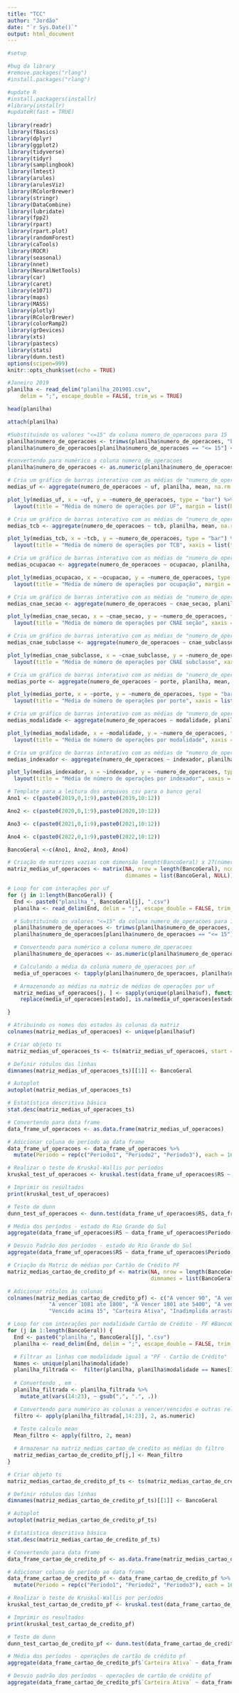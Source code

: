 ```yaml
---
title: "TCC"
author: "Jordão"
date: "`r Sys.Date()`"
output: html_document
---
```


```r
#setup

#bug da library
#remove.packages("rlang")
#install.packages("rlang")

#update R
#install.packagers(installr)
#library(installr)
#updateR(fast = TRUE)
           
library(readr)
library(fBasics)
library(dplyr)
library(ggplot2)
library(tidyverse)
library(tidyr)
library(samplingbook)
library(lmtest)
library(arules)
library(arulesViz)
library(RColorBrewer)
library(stringr)
library(DataCombine)
library(lubridate)
library(fpp2)
library(rpart)
library(rpart.plot)
library(randomForest)
library(caTools)
library(ROCR)
library(seasonal)
library(nnet)
library(NeuralNetTools)
library(car)
library(caret)
library(e1071)
library(maps)
library(MASS)
library(plotly)
library(RColorBrewer)
library(colorRamp2)
library(grDevices)
library(xts)
library(pastecs)
library(stats)
library(dunn.test)
options(scipen=999)
knitr::opts_chunk$set(echo = TRUE)
```

```r
#Janeiro 2019
planilha <- read_delim("planilha_201901.csv",
    delim = ";", escape_double = FALSE, trim_ws = TRUE)

head(planilha)

attach(planilha)

#Substituindo os valores "<=15" da coluna numero_de_operacoes para 15
planilha$numero_de_operacoes <- trimws(planilha$numero_de_operacoes, "both")
planilha$numero_de_operacoes[planilha$numero_de_operacoes == "<= 15"] <- 15

#convertendo para numérico a coluna numero_de_operacoes
planilha$numero_de_operacoes <- as.numeric(planilha$numero_de_operacoes)

# Cria um gráfico de barras interativo com as médias de "numero_de_operacoes" para cada valor único da coluna "uf"
medias_uf <- aggregate(numero_de_operacoes ~ uf, planilha, mean, na.rm = TRUE)

plot_ly(medias_uf, x = ~uf, y = ~numero_de_operacoes, type = "bar") %>%
  layout(title = "Média de número de operações por UF", margin = list(b = 150))

# Cria um gráfico de barras interativo com as médias de "numero_de_operacoes" para cada valor único da coluna "tcb"
medias_tcb <- aggregate(numero_de_operacoes ~ tcb, planilha, mean, na.rm = TRUE)

plot_ly(medias_tcb, x = ~tcb, y = ~numero_de_operacoes, type = "bar") %>%
  layout(title = "Média de número de operações por TCB", xaxis = list(title = "TCB"), yaxis = list(title = "Média de número de operações"), margin = list(b = 150))

# Cria um gráfico de barras interativo com as médias de "numero_de_operacoes" para cada valor único da coluna "ocupacao"
medias_ocupacao <- aggregate(numero_de_operacoes ~ ocupacao, planilha, mean, na.rm = TRUE)

plot_ly(medias_ocupacao, x = ~ocupacao, y = ~numero_de_operacoes, type = "bar") %>%
  layout(title = "Média de número de operações por ocupação", margin = list(b = 150))

# Cria um gráfico de barras interativo com as médias de "numero_de_operacoes" para cada valor único da coluna "cnae_secao"
medias_cnae_secao <- aggregate(numero_de_operacoes ~ cnae_secao, planilha, mean, na.rm = TRUE)

plot_ly(medias_cnae_secao, x = ~cnae_secao, y = ~numero_de_operacoes, type = "bar") %>%
  layout(title = "Média de número de operações por CNAE seção", xaxis = list(title = "CNAE seção"), yaxis = list(title = "Média de número de operações"), margin = list(b = 150))

# Cria um gráfico de barras interativo com as médias de "numero_de_operacoes" para cada valor único da coluna "cnae_subclasse"
medias_cnae_subclasse <- aggregate(numero_de_operacoes ~ cnae_subclasse, planilha, mean, na.rm = TRUE)

plot_ly(medias_cnae_subclasse, x = ~cnae_subclasse, y = ~numero_de_operacoes, type = "bar") %>%
  layout(title = "Média de número de operações por CNAE subclasse", xaxis = list(title = "CNAE subclasse"), yaxis = list(title = "Média de número de operações"), margin = list(b = 150))

# Cria um gráfico de barras interativo com as médias de "numero_de_operacoes" para cada valor único da coluna "porte"
medias_porte <- aggregate(numero_de_operacoes ~ porte, planilha, mean, na.rm = TRUE)

plot_ly(medias_porte, x = ~porte, y = ~numero_de_operacoes, type = "bar") %>%
  layout(title = "Média de número de operações por porte", xaxis = list(title = "Porte"), yaxis = list(title = "Média de número de operações"), margin = list(b = 150))

# Cria um gráfico de barras interativo com as médias de "numero_de_operacoes" para cada valor único da coluna "modalidade"
medias_modalidade <- aggregate(numero_de_operacoes ~ modalidade, planilha, mean, na.rm = TRUE)

plot_ly(medias_modalidade, x = ~modalidade, y = ~numero_de_operacoes, type = "bar") %>%
  layout(title = "Média de número de operações por modalidade", xaxis = list(title = "Modalidade"), yaxis = list(title = "Média de número de operações"), margin = list(b = 150))

# Cria um gráfico de barras interativo com as médias de "numero_de_operacoes" para cada valor único da coluna "indexador"
medias_indexador <- aggregate(numero_de_operacoes ~ indexador, planilha, mean, na.rm = TRUE)

plot_ly(medias_indexador, x = ~indexador, y = ~numero_de_operacoes, type = "bar") %>%
  layout(title = "Média de número de operações por indexador", xaxis = list(title = "Indexador"), yaxis = list(title = "Média de número de operações"), margin = list(b = 150))
```

```r
# Template para a leitura dos arquivos csv para o banco geral
Ano1 <- c(paste0(2019,0,1:9),paste0(2019,10:12))

Ano2 <- c(paste0(2020,0,1:9),paste0(2020,10:12))

Ano3 <- c(paste0(2021,0,1:9),paste0(2021,10:12))

Ano4 <- c(paste0(2022,0,1:9),paste0(2022,10:12))

BancoGeral <-c(Ano1, Ano2, Ano3, Ano4)

# Criação de matrizes vazias com dimensão lenght(BancoGeral) x 27(número de estados))
matriz_medias_uf_operacoes <- matrix(NA, nrow = length(BancoGeral), ncol = 27,
                                     dimnames = list(BancoGeral, NULL))

# Loop for com interações por uf
for (j in 1:length(BancoGeral)) {
  End <- paste0("planilha_", BancoGeral[j], ".csv")
  planilha <- read_delim(End, delim = ";", escape_double = FALSE, trim_ws = TRUE, show_col_types = FALSE)

  # Substituindo os valores "<=15" da coluna numero_de_operacoes para 15
  planilha$numero_de_operacoes <- trimws(planilha$numero_de_operacoes, "both")
  planilha$numero_de_operacoes[planilha$numero_de_operacoes == "<= 15"] <- 15

  # Convertendo para numérico a coluna numero_de_operacoes
  planilha$numero_de_operacoes <- as.numeric(planilha$numero_de_operacoes)

  # Calculando a média da coluna numero_de_operacoes por uf
  media_uf_operacoes <- tapply(planilha$numero_de_operacoes, planilha$uf, mean)

  # Armazenando as médias na matriz de médias de operações por uf
  matriz_medias_uf_operacoes[j, ] <- sapply(unique(planilha$uf), function(estado) {
    replace(media_uf_operacoes[estado], is.na(media_uf_operacoes[estado]), 0)})

}

# Atribuindo os nomes dos estados às colunas da matriz
colnames(matriz_medias_uf_operacoes) <- unique(planilha$uf)
```

```r
# Criar objeto ts
matriz_medias_uf_operacoes_ts <- ts(matriz_medias_uf_operacoes, start = c(2019, 1), frequency = 12)

# Definir rótulos das linhas
dimnames(matriz_medias_uf_operacoes_ts)[[1]] <- BancoGeral

# Autoplot
autoplot(matriz_medias_uf_operacoes_ts)

# Estatística descritiva básica
stat.desc(matriz_medias_uf_operacoes_ts)
```

```r
# Convertendo para data frame
data_frame_uf_operacoes <- as.data.frame(matriz_medias_uf_operacoes)

# Adicionar coluna de período ao data frame
data_frame_uf_operacoes <- data_frame_uf_operacoes %>%
  mutate(Periodo = rep(c("Periodo1", "Periodo2", "Periodo3"), each = 16))

# Realizar o teste de Kruskal-Wallis por períodos
kruskal_test_uf_operacoes <- kruskal.test(data_frame_uf_operacoes$RS ~ data_frame_uf_operacoes$Periodo)

# Imprimir os resultados
print(kruskal_test_uf_operacoes)
```

```r
# Teste de dunn
dunn_test_uf_operacoes <- dunn.test(data_frame_uf_operacoes$RS, data_frame_uf_operacoes$Periodo, method = "holm")
```

```r
# Média dos períodos - estado do Rio Grande do Sul
aggregate(data_frame_uf_operacoes$RS ~ data_frame_uf_operacoes$Periodo, data = data_frame_uf_operacoes, mean)

# Desvio Padrão dos períodos - estado do Rio Grande do Sul
aggregate(data_frame_uf_operacoes$RS ~ data_frame_uf_operacoes$Periodo, data = data_frame_uf_operacoes, sd)
```

```r
# Criação da Matriz de médias por Cartão de Crédito PF
matriz_medias_cartao_de_credito_pf <- matrix(NA, nrow = length(BancoGeral), ncol = 10,
                                             dimnames = list(BancoGeral, NULL))

# Adicionar rótulos às colunas
colnames(matriz_medias_cartao_de_credito_pf) <- c("A vencer 90", "A vencer 91 ate 360", "A vencer 361 ate 1080",
             "A vencer 1081 ate 1800", "A Vencer 1801 ate 5400", "A vencer acima 5400",
             "Vencido acima 15", "Carteira Ativa", "Inadimplida arrastada", "Ativo problematico")

# Loop for com interações por modalidade Cartão de Crédito - PF #BancoGeral[j]
for (j in 1:length(BancoGeral)) {
  End <- paste0("planilha_", BancoGeral[j], ".csv")
  planilha <- read_delim(End, delim = ";", escape_double = FALSE, trim_ws = TRUE, show_col_types = FALSE)

  # Filtrar as linhas com modalidade igual a "PF - Cartão de Crédito"
  Names <- unique(planilha$modalidade)
  planilha_filtrada <-  filter(planilha, planilha$modalidade == Names[1])
  
  # Convertendo , em .
  planilha_filtrada <- planilha_filtrada %>% 
    mutate_at(vars(14:23), ~ gsub(",", ".", .))

  # Convertendo para numérico as colunas a vencer/vencidos e outras relevantes
  filtro <- apply(planilha_filtrada[,14:23], 2, as.numeric)
  
  # Teste calculo mean
  Mean_filtro <- apply(filtro, 2, mean)

  # Armazenar na matriz_medias_cartao_de_credito as médias do filtro
  matriz_medias_cartao_de_credito_pf[j,] <- Mean_filtro
}
```

```r
# Criar objeto ts
matriz_medias_cartao_de_credito_pf_ts <- ts(matriz_medias_cartao_de_credito_pf, start = c(2019, 1), frequency = 12)

# Definir rótulos das linhas
dimnames(matriz_medias_cartao_de_credito_pf_ts)[[1]] <- BancoGeral

# Autoplot
autoplot(matriz_medias_cartao_de_credito_pf_ts)

# Estatística descritiva básica
stat.desc(matriz_medias_cartao_de_credito_pf_ts)
```

```r
# Convertendo para data frame
data_frame_cartao_de_credito_pf <- as.data.frame(matriz_medias_cartao_de_credito_pf)

# Adicionar coluna de período ao data frame
data_frame_cartao_de_credito_pf <- data_frame_cartao_de_credito_pf %>%
  mutate(Periodo = rep(c("Periodo1", "Periodo2", "Periodo3"), each = 16))

# Realizar o teste de Kruskal-Wallis por períodos
kruskal_test_cartao_de_credito_pf <- kruskal.test(data_frame_cartao_de_credito_pf$`Carteira Ativa` ~ data_frame_uf_operacoes$Periodo)

# Imprimir os resultados
print(kruskal_test_cartao_de_credito_pf)
```

```r
# Teste de dunn
dunn_test_cartao_de_credito_pf <- dunn.test(data_frame_cartao_de_credito_pf$`Carteira Ativa`, data_frame_cartao_de_credito_pf$Periodo, method = "holm")
```

```r
# Média dos períodos - operações de cartão de crédito pf
aggregate(data_frame_cartao_de_credito_pf$`Carteira Ativa` ~ data_frame_cartao_de_credito_pf$Periodo, data = data_frame_cartao_de_credito_pf, mean)

# Desvio padrão dos períodos - operações de cartão de crédito pf
aggregate(data_frame_cartao_de_credito_pf$`Carteira Ativa` ~ data_frame_cartao_de_credito_pf$Periodo, data = data_frame_cartao_de_credito_pf, sd)
```

